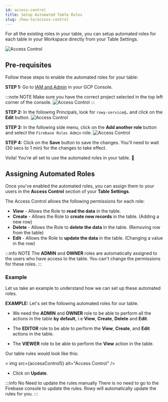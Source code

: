 ```yaml
---
id: access-control
title: Setup Automated Table Roles
slug: /how-to/access-control
---
```



For all the existing roles in your table, you can setup automated roles for each table in your Workspace directly from your Table Settings.

<img src={accessControl1} alt="Access Control" />


## Pre-requisites

Follow these steps to enable the automated roles for your table:

**STEP 1:** Go to [IAM and Admin](https://console.cloud.google.com/iam-admin/iam) in your GCP Console.

:::note NOTE
Make sure you have the correct project selected in the top left corner of the console.
<img src={accessControl2} alt="Access Control" />
:::

**STEP 2:** In the following Principals, look for `rowy-service@…` and click on the **Edit** button.
<img src={accessControl3} alt="Access Control" />

**STEP 3:** In the following side menu, click on the **Add another role** button and select the `Firebase Rules Admin` role.
<img src={accessControl4} alt="Access Control" />

**STEP 4:** Click on the **Save** button to save the changes. You'll need to wait (30 secs to 1 min) for the changes to take effect.

Voila! You're all set to use the automated roles in your table. 🚀

## Assigning Automated Roles

Once you've enabled the automated roles, you can assign them to your users in the **Access Control** section of your **Table Settings**.

The Access Control allows the following permissions for each role:

- **View** - Allows the Role to **read the data** in the table.
- **Create** - Allows the Role to **create new records** in the table. (Adding a new row)
- **Delete** - Allows the Role to **delete the data** in the table. (Removing row from the table)
- **Edit** - Allows the Role to **update the data** in the table. (Changing a value in the row)

:::info NOTE
The **ADMIN** and **OWNER** roles are automatically assigned to the users who have access to the table. You can't change the permissions for these roles.
:::

### Example

Let us take an example to understand how we can set up these automated roles.

**EXAMPLE:** Let's set the following automated roles for our table.

- We need the **ADMIN** and **OWNER** role to be able to perform all the actions in the table **by default**, i.e **View**, **Create**, **Delete** and **Edit**.

- The **EDITOR** role to be able to perform the **View**, **Create**, and **Edit** actions in the table.

- The **VIEWER** role to be able to perform the **View** action in the table.

Our table rules would look like this:

< img src={accessControl5} alt="Access Control" />

- Click on **Update**.

:::info No Need to update the rules manually
There is no need to go to the Firebase console to update the rules. Rowy will automatically update the rules for you.
:::